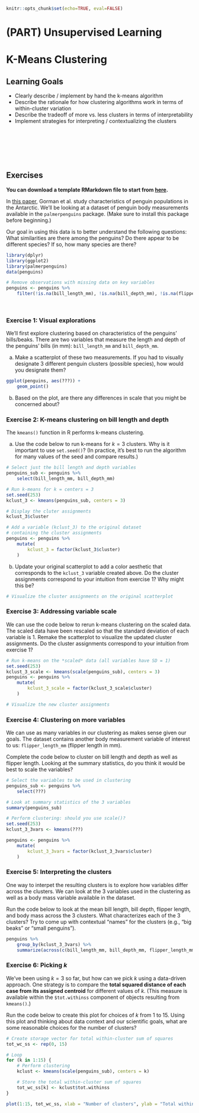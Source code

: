 ```r
knitr::opts_chunk$set(echo=TRUE, eval=FALSE)
```

# (PART) Unsupervised Learning {-}

# K-Means Clustering

## Learning Goals {-}

- Clearly describe / implement by hand the k-means algorithm
- Describe the rationale for how clustering algorithms work in terms of within-cluster variation
- Describe the tradeoff of more vs. less clusters in terms of interpretability
- Implement strategies for interpreting / contextualizing the clusters


<br>


<br><br><br>

## Exercises {-}

**You can download a template RMarkdown file to start from [here](template_rmds/14-kmeans.Rmd).**

In [this paper](https://journals.plos.org/plosone/article?id=10.1371/journal.pone.0090081), Gorman et al. study characteristics of penguin populations in the Antarctic. We'll be looking at a dataset of penguin body measurements available in the `palmerpenguins` package. (Make sure to install this package before beginning.)

Our goal in using this data is to better understand the following questions: What similarities are there among the penguins? Do there appear to be different species? If so, how many species are there?

```r
library(dplyr)
library(ggplot2)
library(palmerpenguins)
data(penguins)

# Remove observations with missing data on key variables
penguins <- penguins %>%
    filter(!is.na(bill_length_mm), !is.na(bill_depth_mm), !is.na(flipper_length_mm))
```

<br>

### Exercise 1: Visual explorations {-}

We'll first explore clustering based on characteristics of the penguins' bills/beaks. There are two variables that measure the length and depth of the penguins' bills (in mm): `bill_length_mm` and `bill_depth_mm`.

a. Make a scatterplot of these two measurements. If you had to visually designate 3 different penguin clusters (possible species), how would you designate them?

```r
ggplot(penguins, aes(???)) +
    geom_point()
```

b. Based on the plot, are there any differences in scale that you might be concerned about?



### Exercise 2: K-means clustering on bill length and depth {-}

The `kmeans()` function in R performs k-means clustering.

a. Use the code below to run k-means for $k = 3$ clusters. Why is it important to use `set.seed()`? (In practice, it's best to run the algorithm for many values of the seed and compare results.)

```r
# Select just the bill length and depth variables
penguins_sub <- penguins %>%
    select(bill_length_mm, bill_depth_mm)

# Run k-means for k = centers = 3
set.seed(253)
kclust_3 <- kmeans(penguins_sub, centers = 3)

# Display the cluter assignments
kclust_3$cluster

# Add a variable (kclust_3) to the original dataset 
# containing the cluster assignments
penguins <- penguins %>%
    mutate(
        kclust_3 = factor(kclust_3$cluster)
    )
```

b. Update your original scatterplot to add a color aesthetic that corresponds to the `kclust_3` variable created above. Do the cluster assignments correspond to your intuition from exercise 1? Why might this be?

```r
# Visualize the cluster assignments on the original scatterplot

```



### Exercise 3: Addressing variable scale {-}

We can use the code below to rerun k-means clustering on the scaled data. The scaled data have been rescaled so that the standard deviation of each variable is 1. Remake the scatterplot to visualize the updated cluster assignments. Do the cluster assignments correspond to your intuition from exercise 1?

```r
# Run k-means on the *scaled* data (all variables have SD = 1)
set.seed(253)
kclust_3_scale <- kmeans(scale(penguins_sub), centers = 3)
penguins <- penguins %>%
    mutate(
        kclust_3_scale = factor(kclust_3_scale$cluster)
    )

# Visualize the new cluster assignments

```



### Exercise 4: Clustering on more variables {-}

We can use as many variables in our clustering as makes sense given our goals. The dataset contains another body measurement variable of interest to us: `flipper_length_mm` (flipper length in mm).

Complete the code below to cluster on bill length and depth as well as flipper length. Looking at the summary statistics, do you think it would be best to scale the variables?

```r
# Select the variables to be used in clustering
penguins_sub <- penguins %>%
    select(???)

# Look at summary statistics of the 3 variables
summary(penguins_sub)

# Perform clustering: should you use scale()?
set.seed(253)
kclust_3_3vars <- kmeans(???)

penguins <- penguins %>%
    mutate(
        kclust_3_3vars = factor(kclust_3_3vars$cluster)
    )
```



### Exercise 5: Interpreting the clusters {-}

One way to interpet the resulting clusters is to explore how variables differ across the clusters. We can look at the 3 variables used in the clustering as well as a body mass variable available in the dataset.

Run the code below to look at the mean bill length, bill depth, flipper length, and body mass across the 3 clusters. What characterizes each of the 3 clusters? Try to come up with contextual "names" for the clusters (e.g., "big beaks" or "small penguins").

```r
penguins %>%
    group_by(kclust_3_3vars) %>%
    summarize(across(c(bill_length_mm, bill_depth_mm, flipper_length_mm, body_mass_g), mean))
```




### Exercise 6: Picking $k$ {-}

We've been using $k = 3$ so far, but how can we pick $k$ using a data-driven approach. One strategy is to compare the **total squared distance of each case from its assigned centroid** for different values of $k$. (This measure is available within the `$tot.withinss` component of objects resulting from `kmeans()`.)

Run the code below to create this plot for choices of $k$ from 1 to 15. Using this plot and thinking about data context and our scientific goals, what are some reasonable choices for the number of clusters?

```r
# Create storage vector for total within-cluster sum of squares
tot_wc_ss <- rep(0, 15)

# Loop
for (k in 1:15) {
    # Perform clustering
    kclust <- kmeans(scale(penguins_sub), centers = k)

    # Store the total within-cluster sum of squares
    tot_wc_ss[k] <- kclust$tot.withinss
}

plot(1:15, tot_wc_ss, xlab = "Number of clusters", ylab = "Total within-cluster sum of squares")
```

